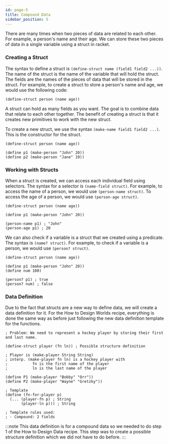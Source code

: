 ```yaml
---
id: page-5
title: Compound Data
sidebar_position: 5
---
```

There are many times when two pieces of data are related to each other. For example, a person's name and their age. We can store these two pieces of data in a single variable using a struct in racket.

### Creating a Struct
The syntax to define a struct is `(define-struct name (field1 field2 ...))`. The name of the struct is the name of the variable that will hold the struct. The fields are the names of the pieces of data that will be stored in the struct. For example, to create a struct to store a person's name and age, we would use the following code:

```racket title="Creating a Struct" showLineNumbers
(define-struct person (name age))
```

A struct can hold as many fields as you want. The goal is to combine data that relate to each other together. The benefit of creating a struct is that it creates new primitives to work with the new struct.

To create a new struct, we use the syntax `(make-name field1 field2 ...)`. This is the constructor for the struct.

```racket title="Creating a Struct" showLineNumbers
(define-struct person (name age))

(define p1 (make-person "John" 20))
(define p2 (make-person "Jane" 19))
```

### Working with Structs
When a struct is created, we can access each individual field using selectors. The syntax for a selector is `(name-field struct)`. For example, to access the name of a person, we would use `(person-name struct)`. To access the age of a person, we would use `(person-age struct)`.

```racket title="Working with Structs" showLineNumbers
(define-struct person (name age))

(define p1 (make-person "John" 20))

(person-name p1) ; "John"
(person-age p1) ; 20
```

We can also check if a variable is a struct that we created using a predicate. The syntax is `(name? struct)`. For example, to check if a variable is a person, we would use `(person? struct)`.

```racket title="Working with Structs" showLineNumbers
(define-struct person (name age))

(define p1 (make-person "John" 20))
(define num 100)

(person? p1) ; true
(person? num) ; false
```

### Data Definition
Due to the fact that structs are a new way to define data, we will create a data definition for it. For the How to Design Worlds recipe, everything is done the same way as before just following the new data definition template for the functions.

```racket title="Data Definition for Player" showLineNumbers
; Problem: We need to represent a hockey player by storing their first and last name.

(define-struct player (fn ln)) ; Possible structure definition

; Player is (make-player String String)
; interp. (make-player fn ln) is a hockey player with
;           fn is the first name of the player
;           ln is the last name of the player

(define P1 (make-player "Bobby" "Orr"))
(define P2 (make-player "Wayne" "Gretzky"))

; Template
(define (fn-for-player p)
  (... (player-fn p) ; String
       (player-ln p))) ; String

; Template rules used:
; - Compound: 2 fields
```

:::note
This data definition is for a compound data so we needed to do step 1 of the How to Design Data recipe. This step was to create a possible structure definition which we did not have to do before.
:::
